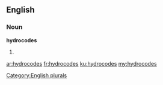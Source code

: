 ==English==

===Noun===
'''hydrocodes'''

# {{plural of|hydrocode}}

[[Category:English plurals]]

[[ar:hydrocodes]]
[[fr:hydrocodes]]
[[ku:hydrocodes]]
[[my:hydrocodes]]